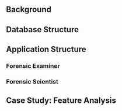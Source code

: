
## Background

## Database Structure

## Application Structure

### Forensic Examiner

### Forensic Scientist

## Case Study: Feature Analysis
